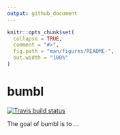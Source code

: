 ```yaml
---
output: github_document
---
```


<!-- README.md is generated from README.Rmd. Please edit that file -->

```r
knitr::opts_chunk$set(
  collapse = TRUE,
  comment = "#>",
  fig.path = "man/figures/README-",
  out.width = "100%"
)
```
# bumbl

<!-- badges: start -->
[![Travis build status](https://travis-ci.org/Aariq/bumbl.svg?branch=master)](https://travis-ci.org/Aariq/bumbl)
<!-- badges: end -->

The goal of bumbl is to ...

<!--## Installation

You can install the released version of bumbl from [CRAN](https://CRAN.R-project.org) with:

``` r
install.packages("bumbl")
```-->


